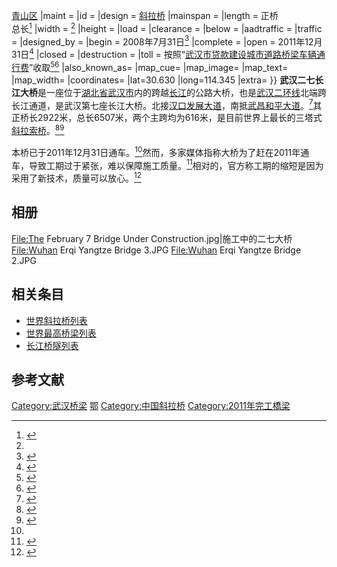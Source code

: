 {{Infobox_Bridge
|bridge_name = 武汉二七长江大桥
|native_name =
|image =Wuhan Erqi Yangtze Bridge 2.JPG
|image_size =300px
|caption =
|official_name =
|carries = [[武汉二环线|武汉二环线]]
|crosses = [[长江|长江]]
|locale = [[湖北省|湖北省]][[武汉市|武汉市]][[江岸区|江岸区]]{{.w}}[[青山区_(武汉市)|青山区]]
|maint =
|id =
|design = [[斜拉桥|斜拉桥]]
|mainspan =
|length = 正桥{{convert|2922|m|ft|2}} <br /> 总长{{convert|6507|m|ft|2}}<ref name="Param1">{{cite web | url=http://www.ghpipe.com/news/html/?8.html | title=武汉二七长江大桥31日动工 2011年8月通车 | date=2009-12-03 | accessdate=2011-08-04 | deadurl=yes | archiveurl=https://web.archive.org/web/20111127163115/http://www.ghpipe.com/news/html/?8.html | archivedate=2011-11-27 }}</ref>
|width = {{convert|29.5|m|ft|2}}<ref name="Param1" />
|height =
|load =
|clearance =
|below = {{convert|24|m|ft|2}}
|aadtraffic =
|traffic =
|designed_by =
|begin = 2008年7月31日<ref>{{cite news | url=http://news.cjn.cn/24hour/wh24/201103/t1303434.htm | title=武汉二七长江大桥即将大规模架设钢梁 | work=长江网 | date=2011-03-04 | accessdate=2011-08-04 | author=张哲一 | archive-date=2020-08-25 | archive-url=https://web.archive.org/web/20200825014119/http://news.cjn.cn/24hour/wh24/201103/t1303434.htm | dead-url=no }}</ref>
|complete =
|open = 2011年12月31日<ref name="Mei:2011">{{cite news | url = http://news.cnhubei.com/ctdsb/ctdsbsgk/ctdsbdd02/201112/t1931895.shtml | title = 武汉二七长江大桥拟于12月31日正式通车 | work = 荆楚网 | date = 2011-12-26 | accessdate = 2011-12-26 | author = 梅军 | archive-date = 2020-04-28 | archive-url = https://web.archive.org/web/20200428204043/http://news.cnhubei.com/ctdsb/ctdsbsgk/ctdsbdd02/201112/t1931895.shtml | dead-url = no }}</ref>
|closed = 
|destruction =
|toll = 按照“[[武汉市贷款建设城市道路桥梁车辆通行费|武汉市贷款建设城市道路桥梁车辆通行费]]”收取<ref>{{cite web|title=武汉路桥“年票制”10月1日运行|url=http://www.hggs.com.cn/ReadData.asp?AfficheId=76|publisher=武汉晨报|accessdate=2011-02-19|archive-date=2020-10-19|archive-url=https://web.archive.org/web/20201019231250/http://www.hggs.com.cn/ReadData.asp?AfficheId=76|dead-url=yes}}</ref><ref>{{cite web|title=武汉路桥费实施重大改革 取消年票制计次收费|url=http://www.hb.xinhuanet.com/newscenter/2010-05/26/content_19886932.htm|publisher=新华网湖北频道|accessdate=2011-02-19|deadurl=yes|archiveurl=https://web.archive.org/web/20120601222749/http://www.hb.xinhuanet.com/newscenter/2010-05/26/content_19886932.htm|archivedate=2012-06-01}}</ref>
|also_known_as=
|map_cue=
|map_image=
|map_text=
|map_width= 
|coordinates={{coord|30.630|N|114.345|E|region:CN-42_type:landmark|format=dms|display=inline,title}}
|lat=30.630
|long=114.345
|extra=
}}
'''武汉二七长江大桥'''是一座位于[[湖北省|湖北省]][[武汉市|武汉市]]内的跨越[[长江|长江]]的公路大桥，也是[[武汉二环线|武汉二环线]]北端跨长江通道，是武汉第七座长江大桥。北接[[汉口|汉口]][[发展大道|发展大道]]，南抵[[武昌|武昌]][[和平大道|和平大道]]。<ref>{{cite news | url=http://news.ifeng.com/mainland/detail_2011_03/07/5014972_0.shtml | title=武汉二七长江大桥采用新工艺 再次刷新建桥速度 | work=[[中新网|中新网]] | date=2011-03-07 | accessdate=2011-08-04 | author=张芹 张畅 | archive-date=2020-04-28 | archive-url=https://web.archive.org/web/20200428204040/http://news.ifeng.com/mainland/detail_2011_03/07/5014972_0.shtml | dead-url=no }}</ref>其正桥长2922米，总长6507米，两个主跨均为616米，是目前世界上最长的三塔式[[斜拉索桥|斜拉索桥]]。<ref name="武汉二七大桥成最长3塔斜拉桥">{{cite web | url=http://news.xinhuanet.com/society/2012-01/01/c_122523072.htm | title=武汉二七大桥成最长3塔斜拉桥 | accessdate=2012-01-31 | archive-date=2012-01-14 | archive-url=https://web.archive.org/web/20120114151021/http://news.xinhuanet.com/society/2012-01/01/c_122523072.htm | dead-url=no }}</ref><ref name="武汉二七大桥竣工通车">{{cite web | url=http://www.gov.cn/jrzg/2011-12/31/content_2034704.htm | title=武汉二七大桥竣工通车 | accessdate=2012-01-31 | archive-date=2014-02-01 | archive-url=https://web.archive.org/web/20140201182604/http://www.gov.cn/jrzg/2011-12/31/content_2034704.htm | dead-url=no }}</ref>

本桥已于2011年12月31日通车。<ref name="Mei:2011" />然而，多家媒体指称大桥为了赶在2011年通车，导致工期过于紧张，难以保障施工质量。<ref>{{cite news | url=http://www.zaobao.com/photoweb/pages3/bridge111231.shtml | title=今天通车　三天前仍在赶工 武汉第七座“长江大桥” 施工品质被置疑 | work=[[联合早报|联合早报]] | date=2011-12-31 | accessdate=2012-01-01 | author=梁嘉芪 | archive-date=2012-08-16 | archive-url=https://web.archive.org/web/20120816205207/http://www.zaobao.com/photoweb/pages3/bridge111231.shtml | dead-url=no }}</ref>相对的，官方称工期的缩短是因为采用了新技术，质量可以放心。<ref name="中铁大桥局总经理：二七长江大桥质量可放心">{{cite web | url=http://www.chinanews.com/shipin/2011/12-31/news50121.html | title=中铁大桥局总经理：二七长江大桥质量可放心 | accessdate=2012-01-31 | archive-date=2020-08-25 | archive-url=https://web.archive.org/web/20200825015138/http://www.chinanews.com/shipin/2011/12-31/news50121.html | dead-url=no }}</ref>

==相册==
<gallery>
File:The February 7 Bridge Under Construction.jpg|施工中的二七大桥
File:Wuhan Erqi Yangtze Bridge 3.JPG
File:Wuhan Erqi Yangtze Bridge 2.JPG
</gallery>

==相关条目==
* [[世界斜拉桥列表|世界斜拉桥列表]]
* [[世界最高桥梁列表|世界最高桥梁列表]]
* [[长江桥隧列表|长江桥隧列表]]

==参考文献==
<references />

{{武汉桥梁与隧道}}
{{Crossings navbox
|structure= [[长江桥隧列表|桥梁与隧道]]
|place= [[长江|长江]]
|bridge= 武汉二七长江大桥
|bridge signs= [[武汉二环线|武汉二环线]]
|upstream= [[武汉长江二桥|武汉长江二桥]]
|upstream signs= [[武汉内环线|武汉内环线]]
|downstream= [[武汉天兴洲长江大桥|武汉天兴洲长江大桥]]
|downstream signs= {{中国国道名|316}}（[[武汉三环线|武汉三环线]]）<br>{{中国铁路名|京广高速铁路}} · [[滠武铁路|滠武铁路]]
}}

{{DEFAULTSORT:W}}
[[Category:武汉桥梁|Category:武汉桥梁]]
[[Category:长江大桥|鄂]]
[[Category:中国斜拉桥|Category:中国斜拉桥]]
[[Category:2011年完工橋梁|Category:2011年完工橋梁]]
